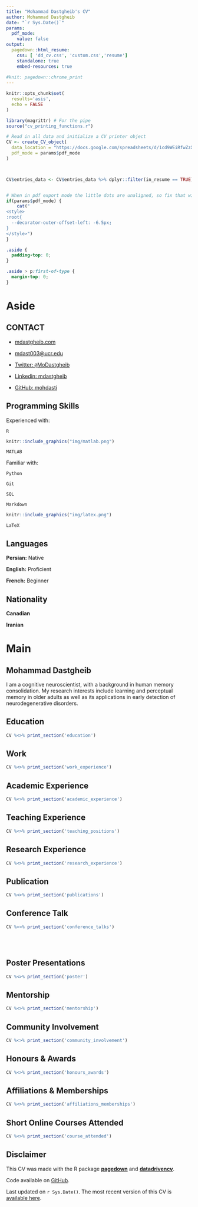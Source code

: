 ```yaml
---
title: "Mohammad Dastgheib's CV"
author: Mohammad Dastgheib
date: "`r Sys.Date()`"
params:
  pdf_mode:
    value: false
output:
  pagedown::html_resume:
    css: [ 'dd_cv.css', 'custom.css','resume']
    standalone: true
    embed-resources: true
    
#knit: pagedown::chrome_print      
---
```


<!-- start academic icons -->

<link rel="stylesheet" href="https://cdn.jsdelivr.net/gh/jpswalsh/academicons@1/css/academicons.min.css"> <!-- end academic icons -->

<!-- start font awesome -->

```{=html}
<script src="https://kit.fontawesome.com/1f72d6921a.js" crossorigin="anonymous"></script>
```
<!-- end font awesome -->

```r
knitr::opts_chunk$set(
  results='asis',
  echo = FALSE
)

library(magrittr) # For the pipe
source("cv_printing_functions.r")

# Read in all data and initialize a CV printer object
CV <- create_CV_object(
  data_location = "https://docs.google.com/spreadsheets/d/1cd9WEiRfwZzXdfqeXzTPMvkqhUl70aVlTJFjQIDtPK4/edit?usp=sharing",  
  pdf_mode = params$pdf_mode
)



CV$entries_data <- CV$entries_data %>% dplyr::filter(in_resume == TRUE)



```

```r
# When in pdf export mode the little dots are unaligned, so fix that with some conditional CSS.
if(params$pdf_mode) {
    cat("
<style>
:root{
  --decorator-outer-offset-left: -6.5px;
}
</style>")
}
```

```css
.aside {
  padding-top: 0;
}

.aside > p:first-of-type {
  margin-top: 0;
}
```

# Aside

````{=html}
<!-- ![Mohammad Dastgheib](avatarmd.png) 

```r
if(params$pdf_mode){
  cat("View this CV online with links at https://mohdasti.github.io/resume/")
} else {
  cat("<i class='fas fa-download'></i> [Download this resume in PDF](https://mohdasti.github.io/resume/index.pdf).")
}
```
-->
````

## CONTACT

-   <i class="fa fa-home"></i> [mdastgheib.com](https://mdastgheib.com)

-   <i class="fa fa-envelope"></i> [mdast003\@ucr.edu](mailto:mdast003@ucr.edu){.email}

-   <i class="fa fa-twitter"></i> [Twitter: `@`MoDastgheib](https://twitter.com/MoDastgheib)

-   <i class="fa fa-linkedin"></i> [Linkedin: mdastgheib](https://www.linkedin.com/in/mdastgheib/)

-   <i class="fa fa-github"></i> [GitHub: mohdasti](https://github.com/mohdasti)

<!-- - <i class="fa fa-skype"></i> [Skype: mohdasti](https://join.skype.com/invite/skIYsgabZb9) 

```r
knitr::include_graphics("img/zoom.png")
```

[Zoom: mdastgheib](https://ucr.zoom.us/my/mdastgheib)

- <i class="fas fa-phone-square-alt"></i> +1 647-719-5552 -->

## Programming Skills {#skills}

Experienced with:

<i class="fab fa-r-project"></i> `R`

```r
knitr::include_graphics("img/matlab.png")
```

`MATLAB`

Familiar with:

<i class="fab fa-python"></i> `Python`

<i class="fas fa-code-branch"></i> `Git`

<i class="fas fa-database"></i> `SQL`

<i class="fab fa-markdown"></i> `Markdown`

```r
knitr::include_graphics("img/latex.png")
```

`LaTeX`

## Languages

**Persian:** Native

**English:** Proficient

**French:** Beginner

## Nationality

**Canadian**

**Iranian**

# Main

## Mohammad Dastgheib {#title}

I am a cognitive neuroscientist, with a background in human memory consolidation. My research interests include learning and perceptual memory in older adults as well as its applications in early detection of neurodegenerative disorders.

## Education {data-icon="graduation-cap" data-concise="true"}

```r
CV %<>% print_section('education')
```

## Work {data-icon="briefcase" data-concise="true"}

```r
CV %<>% print_section('work_experience')
```

## Academic Experience {data-icon="laptop"}

```r
CV %<>% print_section('academic_experience')
```

## Teaching Experience {data-icon="chalkboard-teacher"}

```r
CV %<>% print_section('teaching_positions')
```

## Research Experience {data-icon="bar-chart"}

```r
CV %<>% print_section('research_experience')
```

## Publication {data-icon="book"}

````{=html}
<!--
::: aside
```r
CV %<>% print_text_block('publication_aside')
```
:::
-->
````

```r
CV %<>% print_section('publications')
```

## Conference Talk {data-icon="comments"}

```r
CV %<>% print_section('conference_talks')
```

<br> <br>

## Poster Presentations {data-icon="image"}

```r
CV %<>% print_section('poster')
```

## Mentorship {data-icon="chalkboard-teacher"}

```r
CV %<>% print_section('mentorship')
```

## Community Involvement {data-icon="handshake"}

```r
CV %<>% print_section('community_involvement')
```

## Honours & Awards {data-icon="medal"}

````{=html}
<!---::: aside
```r
CV %<>% print_text_block('teaching_experience_aside')
```
:::
--->
````

```r
CV %<>% print_section('honours_awards')
```

## Affiliations & Memberships {data-icon="group"}

````{=html}
<!--- ::: aside
```r
CV %<>% print_text_block('teaching_experience_aside')
```
:::
--->
````

```r
CV %<>% print_section('affiliations_memberships')
```

## Short Online Courses Attended {data-icon="list"}

````{=html}
<!-- 
::: aside
```r
CV %<>% print_text_block('course_attended_aside')
```
:::
--->
````

```r
CV %<>% print_section('course_attended')
```

::: aside
## Disclaimer {#disclaimer}

This CV was made with the R package [**pagedown**](https://github.com/rstudio/pagedown) and [**datadrivencv**](http://nickstrayer.me/datadrivencv/index.html).

Code available on <i class="fa fa-github"></i> [GitHub](https://github.com/mohdasti/CV).

Last updated on `r Sys.Date()`. The most recent version of this CV is [available here](https://github.com/mohdasti/CV/blob/main/docs/index.pdf).
:::
